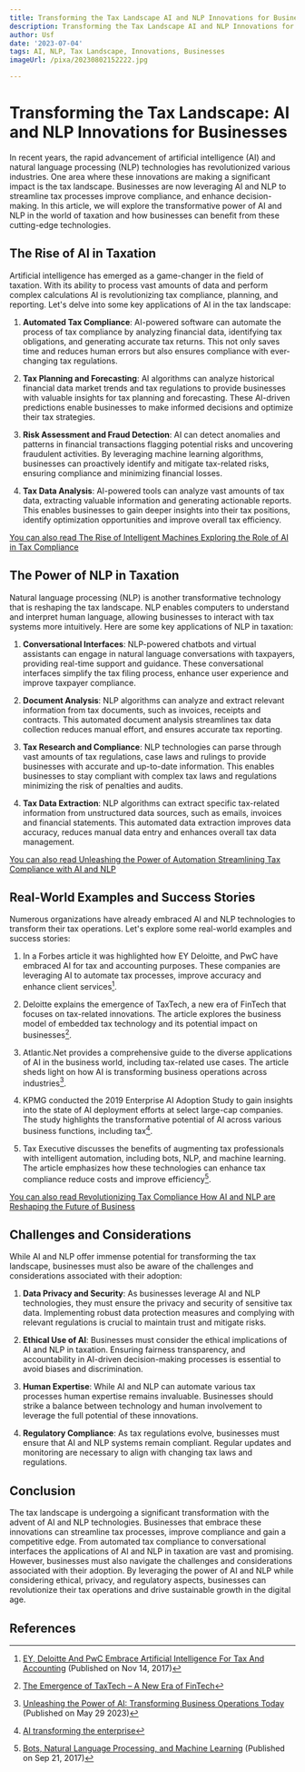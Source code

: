 ```yaml
---
title: Transforming the Tax Landscape AI and NLP Innovations for Businesses
description: Transforming the Tax Landscape AI and NLP Innovations for Businesses
author: Usf
date: '2023-07-04'
tags: AI, NLP, Tax Landscape, Innovations, Businesses
imageUrl: /pixa/20230802152222.jpg

---
```

# Transforming  the Tax Landscape: AI and NLP  Innovations  for Businesses

In  recent years, the rapid advancement  of artificial intelligence (AI)  and natural language processing (NLP)  technologies has revolutionized various industries. One area where these innovations are making a significant impact is the tax landscape. Businesses are  now leveraging AI and NLP to streamline tax processes improve compliance, and enhance decision-making. In this article, we will explore the transformative power of AI and NLP in the world  of  taxation  and how businesses can benefit from these cutting-edge technologies.

## The Rise  of AI in  Taxation

Artificial intelligence has  emerged as a game-changer in  the field of taxation. With its ability to process vast amounts of data and perform complex calculations AI is revolutionizing tax compliance, planning, and reporting. Let's delve into some key applications of AI in the tax landscape:

1. **Automated Tax Compliance**: AI-powered software can automate the process of tax compliance by analyzing financial data, identifying tax obligations,  and generating accurate  tax returns. This not  only saves time and reduces human errors but also ensures compliance with ever-changing tax regulations.

2. **Tax Planning  and Forecasting**: AI algorithms can analyze historical financial data market trends and tax regulations  to provide businesses  with valuable insights for tax planning and forecasting. These AI-driven predictions enable  businesses to make informed decisions and optimize  their tax strategies.

3. **Risk Assessment and Fraud Detection**: AI can detect anomalies and patterns in financial transactions flagging potential risks and uncovering fraudulent activities.  By leveraging machine learning algorithms,  businesses can proactively identify and mitigate tax-related risks, ensuring compliance and minimizing financial losses.

4. **Tax Data Analysis**: AI-powered tools can  analyze vast  amounts of tax data, extracting valuable information  and  generating  actionable reports. This enables businesses to gain deeper insights into their tax positions, identify optimization opportunities and improve overall tax  efficiency.

[You can  also read The Rise  of Intelligent Machines  Exploring the Role of AI in Tax Compliance](The%20Rise%20of%20Intelligent%20Machines%20Exploring%20the%20Role%20of%20AI%20in%20Tax%20Compliance)


## The  Power of NLP  in Taxation

Natural language processing (NLP) is another transformative technology that  is reshaping the tax landscape. NLP enables computers to understand and interpret human language, allowing businesses to interact with tax systems more intuitively. Here  are some key applications of NLP in taxation:

1. **Conversational Interfaces**: NLP-powered chatbots and virtual assistants can engage in natural language conversations with taxpayers, providing real-time support and  guidance. These conversational interfaces simplify the tax  filing process, enhance user experience and improve taxpayer compliance.

2. **Document Analysis**: NLP algorithms can analyze and extract relevant information from tax documents, such as invoices, receipts and contracts. This automated document analysis streamlines tax data collection reduces manual effort, and  ensures accurate tax reporting.

3.  **Tax Research and Compliance**: NLP technologies can parse through vast amounts of tax regulations, case laws and rulings to provide businesses with accurate and up-to-date information. This enables businesses to stay compliant with complex tax laws and regulations  minimizing the risk  of penalties and audits.

4. **Tax Data Extraction**: NLP algorithms can extract specific tax-related information from unstructured data  sources, such as emails,  invoices and financial statements. This  automated data extraction improves  data accuracy, reduces manual data  entry  and enhances overall tax data management.

[You can also read Unleashing the Power of Automation Streamlining Tax Compliance with AI and NLP](Unleashing%20the%20Power%20of%20Automation%20Streamlining%20Tax%20Compliance%20with%20AI%20and%20NLP)


## Real-World Examples and Success Stories

Numerous organizations have already embraced AI and NLP technologies to transform their tax operations. Let's explore some real-world examples and success stories:

1.  In a Forbes article it was highlighted how EY Deloitte, and PwC have  embraced AI for tax and accounting purposes. These companies are leveraging AI to automate tax processes, improve accuracy and enhance client services[^1^].

2.  Deloitte explains the emergence of  TaxTech, a new era of FinTech that focuses on tax-related innovations. The article explores the business model of  embedded tax technology and its potential impact on businesses[^2^].

3. Atlantic.Net provides a comprehensive guide to the diverse  applications of  AI in  the business world, including tax-related use cases. The article sheds light on how  AI is  transforming business operations across industries[^3^].

4. KPMG conducted the 2019 Enterprise AI Adoption Study to gain insights into the state  of  AI deployment efforts at select large-cap companies. The study highlights the transformative potential of AI across  various business functions, including tax[^4^].

5. Tax Executive discusses the benefits of augmenting  tax  professionals with intelligent automation, including bots, NLP, and machine learning. The article emphasizes how  these technologies can enhance tax compliance reduce costs and improve efficiency[^5^].

[You can also read Revolutionizing Tax Compliance How AI and NLP are  Reshaping the Future of Business](Revolutionizing%20Tax%20Compliance%20How%20AI%20and%20NLP%20are%20Reshaping%20the%20Future%20of%20Business)


## Challenges and  Considerations

While AI and NLP  offer immense potential for transforming  the  tax landscape, businesses must also be aware of the challenges and considerations associated  with their adoption:

1.  **Data Privacy and Security**: As businesses leverage AI  and  NLP technologies,  they must ensure  the privacy and  security of  sensitive tax data. Implementing robust data protection measures and complying with  relevant  regulations is crucial to maintain trust and mitigate risks.

2. **Ethical Use of AI**: Businesses must  consider the ethical  implications of AI and NLP in  taxation. Ensuring fairness transparency, and accountability in AI-driven decision-making processes is essential to avoid biases and discrimination.

3. **Human Expertise**: While AI and NLP can automate  various tax processes human expertise remains invaluable. Businesses should strike a balance between technology and human involvement to leverage the  full potential of these innovations.

4. **Regulatory Compliance**: As tax regulations evolve, businesses must ensure that AI and NLP systems remain compliant. Regular updates and  monitoring are necessary to align with  changing tax laws and regulations.

## Conclusion

The tax landscape  is undergoing a significant  transformation with the  advent of AI and NLP technologies. Businesses that embrace these innovations can streamline tax processes, improve compliance  and gain a competitive edge. From automated tax compliance to conversational interfaces  the applications of AI and NLP in taxation are vast and promising. However, businesses must also navigate the challenges and considerations associated with their  adoption. By leveraging the power of AI and NLP while considering ethical, privacy,  and regulatory  aspects, businesses can revolutionize their tax operations and drive sustainable growth  in the digital  age.

## References

[^1^]: [EY, Deloitte And PwC Embrace Artificial Intelligence For Tax And Accounting](https://www.forbes.com/sites/adelynzhou/2017/11/14/ey-deloitte-and-pwc-embrace-artificial-intelligence-for-tax-and-accounting/?sh=5522189b3498) (Published  on Nov 14, 2017)

[^2^]: [The Emergence of TaxTech – A New Era of FinTech](https://www2.deloitte.com/il/en/pages/finance/articles/the-emergence-of-taxtech---a-new-era-of-fintech.html)

[^3^]:  [Unleashing  the Power of AI:  Transforming Business Operations Today](https://www.atlantic.net/vps-hosting/unleashing-the-power-of-ai-transforming-business-operations-today/) (Published  on May 29  2023)

[^4^]: [AI transforming the enterprise](https://assets.kpmg.com/content/dam/kpmg/ch/pdf/ai-transforming-the-enterprise-broschure.pdf)

[^5^]: [Bots, Natural Language Processing, and Machine Learning](https://taxexecutive.org/bots-natural-language-processing-and-machine-learning/) (Published on Sep 21, 2017)